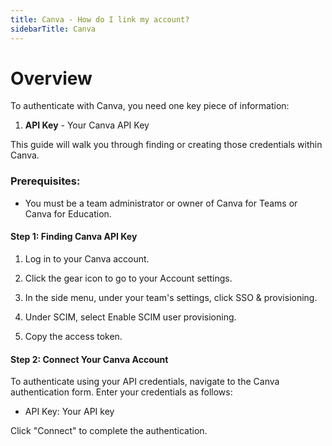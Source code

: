 ```yaml
---
title: Canva - How do I link my account?
sidebarTitle: Canva
---
```



# Overview

To authenticate with Canva, you need one key piece of information:
1. **API Key** - Your Canva API Key


This guide will walk you through finding or creating those credentials within Canva.


### Prerequisites:

- You must be a team administrator or owner of Canva for Teams or Canva for Education.


#### Step 1: Finding Canva API Key

1. Log in to your Canva account.

2. Click the gear icon to go to your Account settings.

3. In the side menu, under your team's settings, click SSO & provisioning.

4. Under SCIM, select Enable SCIM user provisioning.

5. Copy the access token.

#### Step 2: Connect Your Canva Account

To authenticate using your API credentials, navigate to the Canva authentication form.
Enter your credentials as follows:
- API Key: Your API key

Click "Connect" to complete the authentication.
